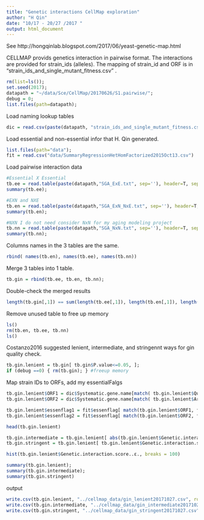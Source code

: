 ```yaml
---
title: "Genetic interactions CellMap exploration"
author: "H Qin"
date: "10/17 - 20/27 /2017 "
output: html_document
---
```

See http://hongqinlab.blogspot.com/2017/06/yeast-genetic-map.html

CELLMAP provids genetics interaction in pairwise format. 
The interactions are provided for strain_ids (alleles). 
The mapping of strain_id and ORF is in "strain_ids_and_single_mutant_fitness.csv" . 
```r
rm(list=ls());
set.seed(2017);
datapath = "~/data/Sce/CellMap/20170626/S1.pairwise/";
debug = 0;
list.files(path=datapath);
```

Load naming lookup tables
```r
dic = read.csv(paste(datapath, "strain_ids_and_single_mutant_fitness.csv", sep=''))
```

Load essential and non-essential infor that H. Qin generated. 
```r
list.files(path="data");
fit = read.csv("data/SummaryRegressionHetHomFactorized2015Oct13.csv")
```

Load pairwise interaction data
```r
#Essential X Essential 
tb.ee = read.table(paste(datapath,"SGA_ExE.txt", sep=''), header=T, sep="\t");
summary(tb.ee);
```

```r
#EXN and NXE
tb.en = read.table(paste(datapath,"SGA_ExN_NxE.txt", sep=''), header=T, sep="\t");
summary(tb.en);
```

```r
#NXN I do not need consider NxN for my aging modeling project
tb.nn = read.table(paste(datapath,"SGA_NxN.txt", sep=''), header=T, sep="\t");
summary(tb.nn);
```

Columns names in the 3 tables are the same. 
```r
rbind( names(tb.en), names(tb.ee), names(tb.nn))
```

Merge 3 tables into 1 table. 
```r
tb.gin = rbind(tb.ee, tb.en, tb.nn);
```
Double-check the merged results
```r
length(tb.gin[,1]) == sum(length(tb.ee[,1]), length(tb.en[,1]), length(tb.nn[,1]))
```

Remove unused table to free up memory
```r
ls()
rm(tb.en, tb.ee, tb.nn)
ls()
```


Costanzo2016 suggested lenient, intermediate, and stringennt ways for gin quality check. 

```r
tb.gin.lenient = tb.gin[ tb.gin$P.value<=0.05, ];
if (debug ==0) { rm(tb.gin); } #freeup memory
```

Map strain IDs to ORFs, add my essentialFalgs

```r
tb.gin.lenient$ORF1 = dic$Systematic.gene.name[match( tb.gin.lenient$Query.Strain.ID, dic$Strain.ID)]
tb.gin.lenient$ORF2 = dic$Systematic.gene.name[match( tb.gin.lenient$Array.Strain.ID, dic$Strain.ID)]

tb.gin.lenient$essenflag1 = fit$essenflag[ match(tb.gin.lenient$ORF1, fit$orf)]
tb.gin.lenient$essenflag2 = fit$essenflag[ match(tb.gin.lenient$ORF2, fit$orf)]

head(tb.gin.lenient)
```


```r
tb.gin.intermediate = tb.gin.lenient[ abs(tb.gin.lenient$Genetic.interaction.score..ε.) >0.08, ];
tb.gin.stringent = tb.gin.lenient[ tb.gin.lenient$Genetic.interaction.score..ε.>0.16 | tb.gin.lenient$Genetic.interaction.score..ε.< -0.12, ]
```


```r
hist(tb.gin.lenient$Genetic.interaction.score..ε., breaks = 100)
```


```r
summary(tb.gin.lenient);
summary(tb.gin.intermediate);
summary(tb.gin.stringent)
```


output
```r
write.csv(tb.gin.lenient, "../cellmap_data/gin_lenient20171027.csv", row.names = F);
write.csv(tb.gin.intermediate, "../cellmap_data/gin_intermediate20171027.csv", row.names = F);
write.csv(tb.gin.stringent, "../cellmap_data/gin_stringent20171027.csv", row.names = F);
```

